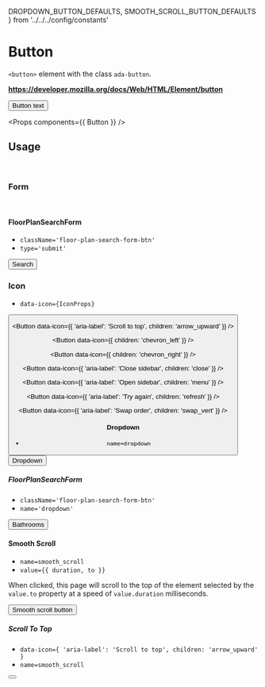 <!-- Packages -->

<!-- Components -->

<!-- Config -->
  DROPDOWN_BUTTON_DEFAULTS,
  SMOOTH_SCROLL_BUTTON_DEFAULTS
} from '../../../config/constants'

# Button

`<button>` element with the class `ada-button`.

**https://developer.mozilla.org/docs/Web/HTML/Element/button**

<Preview>
  <Button>
    Button text
  </Button>
</Preview>

<Props components={{ Button }} />

## Usage

<br/>

### Form

<br/>

#### FloorPlanSearchForm

- `className='floor-plan-search-form-btn'`
- `type='submit'`

<Preview>
  <Button className='floor-plan-search-form-btn' type='submit'>
    Search
  </Button>
</Preview>

### Icon

- `data-icon={IconProps}`

<Preview>
  <Button data-icon={{ children: 'arrow_drop_down' }} />

  <Button
    data-icon={{ 'aria-label': 'Scroll to top', children: 'arrow_upward' }}
  />

  <Button data-icon={{ children: 'chevron_left' }} />

  <Button data-icon={{ children: 'chevron_right' }} />

  <Button data-icon={{ 'aria-label': 'Close sidebar', children: 'close' }} />

  <Button data-icon={{ 'aria-label': 'Open sidebar', children: 'menu' }} />

  <Button data-icon={{ 'aria-label': 'Try again', children: 'refresh' }} />

  <Button data-icon={{ 'aria-label': 'Swap order', children: 'swap_vert' }} />
</Preview>

#### Dropdown

- `name=dropdown`

<Preview>
  <Button name={DROPDOWN_BUTTON_DEFAULTS.name}>
    Dropdown
  </Button>
</Preview>

##### FloorPlanSearchForm

- `className='floor-plan-search-form-btn'`
- `name='dropdown'`

<Preview>
  <Button 
    className='floor-plan-search-form-btn'
    name={DROPDOWN_BUTTON_DEFAULTS.name}
  >
    Bathrooms
  </Button>
</Preview>

#### Smooth Scroll

- `name=smooth_scroll`
- `value={{ duration, to }}`

When clicked, this page will scroll to the top of the element selected by the
`value.to` property at a speed of `value.duration` milliseconds.

<Preview>
  <Button name={SMOOTH_SCROLL_BUTTON_DEFAULTS.name}>
    Smooth scroll button
  </Button>
</Preview>

##### Scroll To Top

- `data-icon={ 'aria-label': 'Scroll to top', children: 'arrow_upward' }`
- `name=smooth_scroll`

<Preview>
  <Button
    name='smooth_scroll'
    data-icon={{ 'aria-label': 'Scroll to top', children: 'arrow_upward' }}
  />
</Preview>
